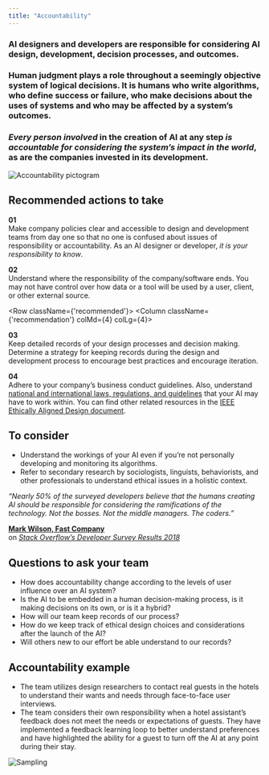 ```yaml
---
title: "Accountability"
---
```




<Row className="opener">
<Column colSm={3} colMd={6} colLg={7}>

### AI designers and developers are responsible for considering AI design, development, decision processes, and outcomes.

### Human judgment plays a role throughout a seemingly objective system of logical decisions. It is humans who write algorithms, who define success or failure, who make decisions about the uses of systems and who may be affected by a system’s outcomes.

### *Every person involved* in the creation of AI at any step *is accountable for considering the system’s impact in the world*, as are the companies invested in its development.

</Column>

<Column colSm={1} offsetLg={1} colMd={2} colLg={2}>

![Accountability pictogram](../../images/ethics/accountability/Image_1.png)

</Column>
</Row>

<Row>
<Column colSm={4}>

## Recommended actions to take

</Column>
<Column className={'recommendation'} colMd={4} colLg={4}>

**01**<br/>
Make company policies clear and accessible to design and development teams from day one so that no one is confused about issues of responsibility or accountability. As an AI designer or developer, *it is your responsibility to know*.

</Column>
<Column className={'recommendation'} colMd={4} colLg={4}>

**02**<br/>
Understand where the responsibility of the company/software ends. You may not have control over how data or a tool will be used by a user, client, or other external source.

</Column>
</Row>

<Row className={'recommended'}>
<Column className={'recommendation'} colMd={4} colLg={4}>

**03**<br/>
Keep detailed records of your design processes and decision making. Determine a strategy for keeping records during the design and development process to encourage best practices and encourage iteration.

</Column>
<Column className={'recommendation'} colMd={4} colLg={4}>

**04**<br/>
Adhere to your company’s business conduct guidelines. Also, understand [national and international laws, regulations, and guidelines](http://www.ohchr.org/EN/pages/home.aspx) that your AI may have to work within. You can find other related resources in the [IEEE Ethically Aligned Design document](https://ethicsinaction.ieee.org).

</Column>
</Row>



<Row className="consider">
<Column colMd={7} colLg={7}>

## To consider

 - Understand the workings of your AI even if you’re not personally developing and monitoring its algorithms.
 - Refer to secondary research by sociologists, linguists, behaviorists, and other professionals to understand ethical issues in a holistic context.


</Column>

<Column colSm={4} colMd={4} offsetLg={1} colLg={3}>
<Aside className={'quote'}>

_“Nearly 50% of the surveyed developers believe that the humans creating AI should be responsible for considering the ramifications of the technology. Not the bosses. Not the middle managers. The coders.”_

**[Mark Wilson, Fast Company](https://www.fastcodesign.com/90164226/what-developers-really-think-about-ai-and-bias)**<br/>
on _[Stack Overflow’s Developer Survey Results 2018](https://insights.stackoverflow.com/survey/2018/)_

</Aside>
</Column>
</Row>



<Row className="questions">
<Column colMd={7} colLg={7}>

## Questions to ask your team

 - How does accountability change according to the levels of user influence over an AI system?
 - Is the AI to be embedded in a human decision-making process, is it making decisions on its own, or is it a hybrid?
 - How will our team keep records of our process?
 - How do we keep track of ethical design choices and considerations after the launch of the AI?
 - Will others new to our effort be able understand to our records?


</Column>
</Row>



<Row className="example">
<Column colMd={7} colLg={7}>

## Accountability example

 - The team utilizes design researchers to contact real guests in the hotels to understand their wants and needs through face-to-face user interviews.
 - The team considers their own responsibility when a hotel assistant’s feedback does not meet the needs or expectations of guests. They have implemented a feedback learning loop to better understand preferences and have highlighted the ability for a guest to turn off the AI at any point during their stay.


</Column>
</Row>

![Sampling](../../images/ethics/accountability/Image_2.png)
